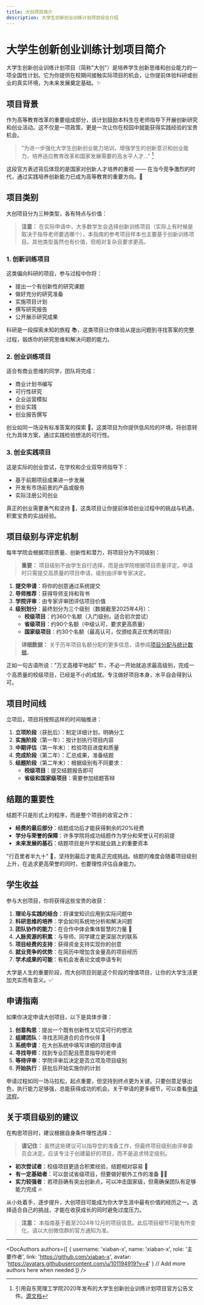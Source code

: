 ```yaml
---
title: 大创项目简介
description: 大学生创新创业训练计划项目综合介绍
---
```


# 大学生创新创业训练计划项目简介

大学生创新创业训练计划项目（简称"大创"）是培养学生创新思维和创业能力的一项全国性计划。它为你提供在校期间接触实际项目的机会，让你提前体验科研或创业的真实环境，为未来发展奠定基础。✨

## 项目背景

作为高等教育改革的重要组成部分，该计划鼓励本科生在老师指导下开展创新研究和创业活动。这不仅是一项政策，更是一次让你在校园中就能获得实践经验的宝贵机会。

> "为进一步强化大学生创新创业能力培训，增强学生的创新意识和创业能力，培养适应教育改革和国家发展需要的高水平人才..." [^1]

这段官方表述背后体现的是国家对创新人才培养的重视 —— 在当今竞争激烈的时代，通过实践培养创新能力已成为高等教育的重要方向。🚀

## 项目类别

大创项目分为三种类型，各有特点与价值：

> **注意：** 在实际申请中，大多数学生会选择创新训练项目（实际上有时候是取决于指导老师要选哪个），本指南的参考项目样本也主要基于创新训练项目。其他类型虽然也有价值，但相对复杂且要求更高。

### 1. 创新训练项目

这类偏向科研的项目，参与过程中你将：
- 提出一个有创新性的研究课题
- 做好充分的研究准备
- 实施项目计划
- 撰写研究报告
- 公开展示研究成果

科研是一段探索未知的旅程 📚，这类项目让你体验从提出问题到寻找答案的完整过程，锻炼你的研究思维和解决问题的能力。

### 2. 创业训练项目

适合有商业思维的同学，团队将完成：
- 商业计划书编写
- 可行性研究
- 企业运营模拟
- 创业实践
- 创业报告撰写

创业如同一场没有标准答案的探索 🧭，这类项目为你提供低风险的环境，将创意转化为具体方案，通过实践检验想法的可行性。

### 3. 创业实践项目

这是实际的创业尝试，在学校和企业双导师指导下：
- 基于前期项目成果进一步发展
- 开发有市场前景的产品或服务
- 实际注册公司创业

真正的创业需要勇气和坚持 💪，这类项目让你提前体验创业过程中的挑战与机遇，积累宝贵的实战经验。

## 项目级别与评定机制

每年学院会根据项目质量、创新性和潜力，将项目分为不同级别：

> **重要：** 项目级别不由学生自行选择，而是由学院根据项目质量评定。申请时只需提交高质量的项目申请，级别由评审专家决定。

1. **提交申请**：将你的创意通过系统提交
2. **导师推荐**：获得导师支持和背书
3. **学院评审**：由专家评审团评估项目价值
4. **级别划分**：最终划分为三个级别（数据截至2025年4月）：
   - **校级项目**：约360个名额（入门级别，适合初次尝试）
   - **省级项目**：约90个名额（中级认可，要求更高质量）
   - **国家级项目**：约30个名额（最高认可，仅颁给真正优秀的项目）

> **详细数据：** 关于历年项目名额分配的更多信息，请参阅[项目分配与统计数据](/docs/01-project-application/01-innovation-program/07-project-allocation)。

正如一句古语所说："万丈高楼平地起" 🏗️，不必一开始就追求最高级别，完成一个高质量的校级项目，已经是不小的成就。专注做好项目本身，水平自会得到认可。

## 项目时间线

立项后，项目将按照这样的时间轴推进：
1. **立项阶段**（获批后）：制定详细计划，明确分工
2. **实施阶段**（第一年）：按计划执行项目内容
3. **中期评估**（第一年末）：检验项目进度和质量
4. **完成阶段**（第二年）：汇总成果，准备结题
5. **结题阶段**（第二年末）：根据级别有不同要求：
   - **校级项目**：提交结题报告即可
   - **省级和国家级项目**：需要参加结题答辩

## 结题的重要性

结题不只是形式上的程序，而是整个项目的收官之作：
- **经费的最后部分**：结题成功后才能获得剩余的20%经费
- **学分与荣誉的保障**：许多学院将成功结题作为学分和荣誉认可的前提
- **未来发展的基石**：结题项目是升学和就业路上的重要资本

"行百里者半九十" 🏁，坚持到最后才能真正完成挑战。结题的难度会随着项目级别上升，在追求更高荣誉的同时，也要理性评估自身能力。

## 学生收益

参与大创项目，你将获得这些宝贵的收获：

1. **理论与实践的结合**：将课堂知识应用到实际问题中
2. **科研思维的培养**：学会如何系统地分析和解决问题
3. **团队协作的能力**：在合作中体会集体智慧的力量 👥
4. **人脉资源的积累**：与导师、同学建立更深层次的联系
5. **项目经费的支持**：获得资金支持实现你的创意
6. **就业竞争的优势**：在简历中增加含金量高的项目经历
7. **学术成果的可能**：有机会发表论文或申请专利

大学是人生的重要阶段，而大创项目则是这个阶段的增值项目，让你的大学生活更加充实而有意义。✅

## 申请指南

如果你决定申请大创项目，以下是具体步骤：

1. **创意构思**：提出一个既有创新性又切实可行的想法
2. **组建团队**：寻找志同道合的合作伙伴 🤝
3. **系统申请**：在大创系统中填写详细的项目申请
4. **寻找导师**：找到专业匹配且愿意指导的老师
5. **等待评审**：学院评审后决定是否立项及项目级别
6. **开始执行**：获批后开始实施你的计划

申请过程如同一场马拉松，起点重要，但坚持到终点更为关键。只要创意足够出色，执行能力足够强，总能获得成功的机会。关于申请的更多细节，可以查看[申请流程](/docs/01-project-application/01-innovation-program/02-application)。

## 关于项目级别的建议

在构思项目时，建议根据自身条件理性选择：

> **请记住：** 虽然这些建议可以指导您的准备工作，但最终项目级别由评审委员会决定。应该专注于创建最好的项目，而不是追求特定级别。

- **初次尝试者**：校级项目更适合积累经验，结题相对容易 👶
- **有一定基础者**：可以尝试省级项目，但要做好额外工作的准备 🧑‍🎓
- **实力较强者**：若项目确有突出创新点，可以冲击国家级，但需确保团队有足够能力完成 🔥

从小处着手，逐步提升，大创项目可能成为你大学生涯中最有价值的经历之一。选择适合自己的挑战，才能在收获成长的同时避免过度压力。

> **注意：** 本指南基于截至2024年12月的项目信息。此后项目细节可能有所变化，请以大创微信群的官方通知为准。

[^1]: 引用自东莞理工学院2020年发布的大学生创新创业训练计划项目官方公告文件。[源文档](http://180.108.46.32:81/dglgxy_cx/ShowNews.aspx?NewsNo=D6A43B91EE0E0516) 

---


<DocAuthors 
  authors={[
    { 
      username: 'xiaban-x', 
      name: 'xiaban-x', 
      role: '主要作者', 
      link: 'https://github.com/xiaban-x',
      avatar: 'https://avatars.githubusercontent.com/u/101194919?v=4'
    }
    // Add more authors here when needed
  ]} 
/> 